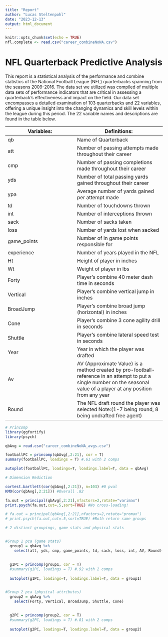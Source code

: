 ```yaml
---
title: "Report"
author: "Lucas Steltenpohl"
date: "2023-12-13"
output: html_document
---
```


```r
knitr::opts_chunk$set(echo = TRUE)
nfl.complete <- read.csv("career_combineNoNA.csv")
```

# NFL Quarterback Predictive Analysis

This report is a statistical analysis of the performance and combine statistics of the National Football League (NFL) quarterbacks spanning from the seasons 2009-2016. The data set we utilized was compiled of multiple data sets of performance indicators that are critical in assessing a quarterback's effectiveness and impact on the field. Our data set encompasses a detailed examination of 103 quarterbacks and 22 variables, offering a unique insight into the changing dynamics and skill levels within the league during this period. The 22 variable names and descriptions are found in the table below.  

Variables:             |  Definitions:
---------------------- | ----------------------------
qb                     | Name of Quarterback
att                    | Number of passing attempts made throughout their career
cmp                    | Number of passing completions made throughout their career
yds                    | Number of total passing yards gained throughout their career
ypa                    | Average number of yards gained per attempt made 
td                     | Number of touchdowns thrown 
int                    | Number of interceptions thrown 
sack                   | Number of sacks taken 
loss                   | Number of yards lost when sacked
game_points            | Number of in game points responsible for
experience             | Number of years played in the NFL
Ht                     | Height of player in inches 
Wt                     | Weight of player in lbs
Forty                  | Player's combine 40 meter dash time in seconds 
Vertical               | Player's combine vertical jump in inches 
BroadJump              | Player's combine broad jump (horizontal) in inches
Cone                   | Player's combine 3 cone agility drill in seconds 
Shuttle                | Player's combine lateral speed test in seconds 
Year                   | Year in which the player was drafted 
Av                     | AV (Approximate Value) is a method created by pro-football-reference in an attempt to put a single number on the seasonal value of a player at any position from any year 
Round                  | The NFL draft round the player was selected Note:(1-7 being round, 8 being undrafted free agent)


```r
# Princomp
library(ggfortify)
library(psych)

qbAvg = read.csv("career_combineNoNA_avgs.csv")

footballPC = princomp(qbAvg[,2:21], cor = T)
summary(footballPC, loadings = T) #.61 with 2 comps

autoplot(footballPC, loadings=T, loadings.label=T, data = qbAvg)

# Dimension Rediction

cortest.bartlett(cor(qbAvg[,2:21]), n=103) #0 pval
KMO(cor(qbAvg[,2:21])) #Overall .82

fa.out = principal(qbAvg[,2:21],nfactors=2,rotate="varimax")
print.psych(fa.out,cut=.5,sort=TRUE) #No cross-loading!

# fa.out = principal(qbAvg[,2:21],nfactors=2,rotate="promax")
# print.psych(fa.out,cut=.5,sort=TRUE) #Both return same groups

# 2 distinct groupings, game stats and physical stats


#Group 1 pca (game stats)
  group1 = qbAvg %>%
    select(att, yds, cmp, game_points, td, sack, loss, int, AV, Round)
  
  
  g1PC = princomp(group1, cor = T)
  #summary(g1PC, loadings = T) #.92 with 2 comps
  
  autoplot(g1PC, loadings=T, loadings.label=T, data = group1)


#Group 2 pca (physical attributes)
  group2 = qbAvg %>%
    select(Forty, Vertical, BroadJump, Shuttle, Cone)
  
  
  g2PC = princomp(group2, cor = T)
  #summary(g2PC, loadings = T) #.81 with 2 comps
  
  autoplot(g2PC, loadings=T, loadings.label=T, data = group2) 
```
